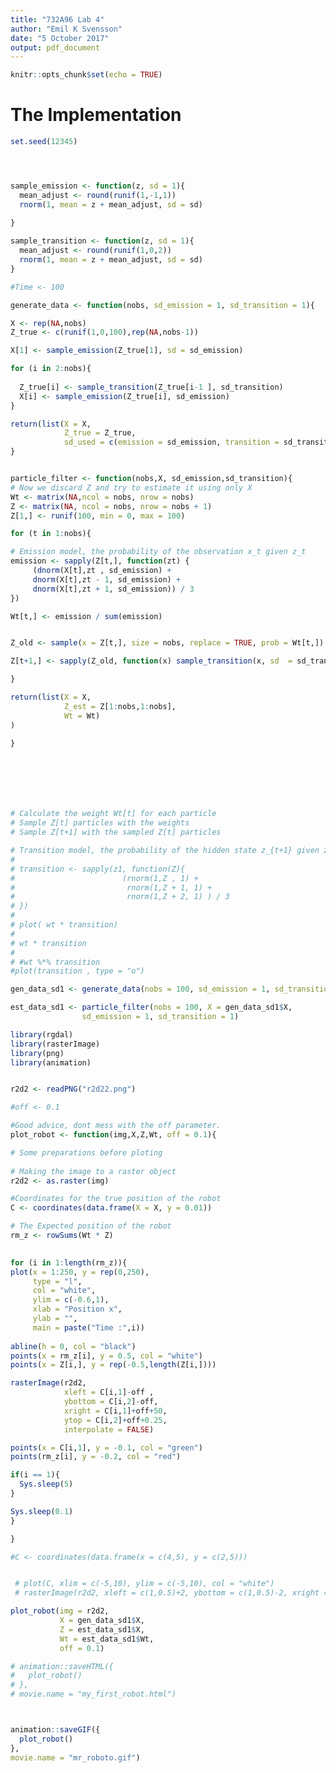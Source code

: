 ```yaml
---
title: "732A96 Lab 4"
author: "Emil K Svensson"
date: "5 October 2017"
output: pdf_document
---
```


```r
knitr::opts_chunk$set(echo = TRUE)
```

# The Implementation

```r
set.seed(12345)




sample_emission <- function(z, sd = 1){
  mean_adjust <- round(runif(1,-1,1))
  rnorm(1, mean = z + mean_adjust, sd = sd)
  
}

sample_transition <- function(z, sd = 1){
  mean_adjust <- round(runif(1,0,2))
  rnorm(1, mean = z + mean_adjust, sd = sd)
}

#Time <- 100

generate_data <- function(nobs, sd_emission = 1, sd_transition = 1){

X <- rep(NA,nobs)
Z_true <- c(runif(1,0,100),rep(NA,nobs-1))

X[1] <- sample_emission(Z_true[1], sd = sd_emission)

for (i in 2:nobs){
  
  Z_true[i] <- sample_transition(Z_true[i-1 ], sd_transition)
  X[i] <- sample_emission(Z_true[i], sd_emission)
}

return(list(X = X,
            Z_true = Z_true,
            sd_used = c(emission = sd_emission, transition = sd_transition)))
}


particle_filter <- function(nobs,X, sd_emission,sd_transition){
# Now we discard Z and try to estimate it using only X
Wt <- matrix(NA,ncol = nobs, nrow = nobs)
Z <- matrix(NA, ncol = nobs, nrow = nobs + 1)
Z[1,] <- runif(100, min = 0, max = 100)

for (t in 1:nobs){

# Emission model, the probability of the observation x_t given z_t 
emission <- sapply(Z[t,], function(zt) { 
     (dnorm(X[t],zt , sd_emission) + 
     dnorm(X[t],zt - 1, sd_emission) + 
     dnorm(X[t],zt + 1, sd_emission)) / 3 
})

Wt[t,] <- emission / sum(emission)


Z_old <- sample(x = Z[t,], size = nobs, replace = TRUE, prob = Wt[t,])

Z[t+1,] <- sapply(Z_old, function(x) sample_transition(x, sd  = sd_transition))

}

return(list(X = X,
            Z_est = Z[1:nobs,1:nobs],
            Wt = Wt)
)

}







# Calculate the weight Wt[t] for each particle
# Sample Z[t] particles with the weights
# Sample Z[t+1] with the sampled Z[t] particles

# Transition model, the probability of the hidden state z_{t+1} given z_t, the uncertainty of the observation z_t
#
# transition <- sapply(z1, function(Z){
#                        (rnorm(1,Z , 1) + 
#                         rnorm(1,Z + 1, 1) + 
#                         rnorm(1,Z + 2, 1) ) / 3
# })
# 
# plot( wt * transition) 
# 
# wt * transition
# 
# #wt %*% transition
#plot(transition , type = "o")

```


```r
gen_data_sd1 <- generate_data(nobs = 100, sd_emission = 1, sd_transition = 1)

est_data_sd1 <- particle_filter(nobs = 100, X = gen_data_sd1$X,
                sd_emission = 1, sd_transition = 1)
```



```r
library(rgdal)
library(rasterImage)
library(png)
library(animation)


r2d2 <- readPNG("r2d22.png")

#off <- 0.1

#Good advice, dont mess with the off parameter. 
plot_robot <- function(img,X,Z,Wt, off = 0.1){

# Some preparations before ploting
  
# Making the image to a raster object   
r2d2 <- as.raster(img) 

#Coordinates for the true position of the robot
C <- coordinates(data.frame(X = X, y = 0.01))

# The Expected position of the robot 
rm_z <- rowSums(Wt * Z)

  
for (i in 1:length(rm_z)){ 
plot(x = 1:250, y = rep(0,250),
     type = "l", 
     col = "white",
     ylim = c(-0.6,1), 
     xlab = "Position x",
     ylab = "", 
     main = paste("Time :",i))
  
abline(h = 0, col = "black") 
points(x = rm_z[i], y = 0.5, col = "white")
points(x = Z[i,], y = rep(-0.5,length(Z[i,]))) 

rasterImage(r2d2,
            xleft = C[i,1]-off ,
            ybottom = C[i,2]-off,
            xright = C[i,1]+off+50,
            ytop = C[i,2]+off+0.25,
            interpolate = FALSE)

points(x = C[i,1], y = -0.1, col = "green")
points(rm_z[i], y = -0.2, col = "red")

if(i == 1){
  Sys.sleep(5)
}

Sys.sleep(0.1)
}  

} 

#C <- coordinates(data.frame(x = c(4,5), y = c(2,5)))


 # plot(C, xlim = c(-5,10), ylim = c(-5,10), col = "white")
 # rasterImage(r2d2, xleft = c(1,0.5)+2, ybottom = c(1,0.5)-2, xright = c(1,0.5)-2, ytop = c(1,0.5)+2, interpolate = FALSE)
```

```r
plot_robot(img = r2d2, 
           X = gen_data_sd1$X, 
           Z = est_data_sd1$X,
           Wt = est_data_sd1$Wt,
           off = 0.1)
```



```r
# animation::saveHTML({
#   plot_robot()
# },
# movie.name = "my_first_robot.html")



animation::saveGIF({
  plot_robot()
},
movie.name = "mr_roboto.gif")


```

